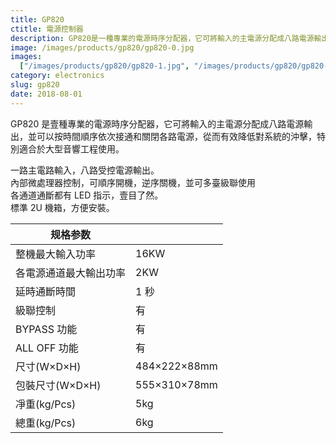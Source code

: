 ```yaml
---
title: GP820
ctitle: 電源控制器
description: GP820是一種專業的電源時序分配器，它可將輸入的主電源分配成八路電源輸出，並可以按時間順序依次接通和關閉各路電源，從而有效降低對系統的沖擊，特別適合於大型音響工程使用。​
image: /images/products/gp820/gp820-0.jpg
images:
  ["/images/products/gp820/gp820-1.jpg", "/images/products/gp820/gp820-2.jpg"]
category: electronics
slug: gp820
date: 2018-08-01
---
```


GP820 是壹種專業的電源時序分配器，它可將輸入的主電源分配成八路電源輸出，並可以按時間順序依次接通和關閉各路電源，從而有效降低對系統的沖擊，特別適合於大型音響工程使用。

一路主電路輸入，八路受控電源輸出。  
內部微處理器控制，可順序開機，逆序關機，並可多臺級聯使用  
各通道通斷都有 LED 指示，壹目了然。  
標準 2U 機箱，方便安裝。

| 规格参数               |              |
| ---------------------- | ------------ |
| 整機最大輸入功率       | 16KW         |
| 各電源通道最大輸出功率 | 2KW          |
| 延時通斷時間           | 1 秒         |
| 級聯控制               | 有           |
| BYPASS 功能            | 有           |
| ALL OFF 功能           | 有           |
| 尺寸(W×D×H)            | 484×222×88mm |
| 包裝尺寸(W×D×H)        | 555×310×78mm |
| 凈重(kg/Pcs)           | 5kg          |
| 總重(kg/Pcs)           | 6kg          |
